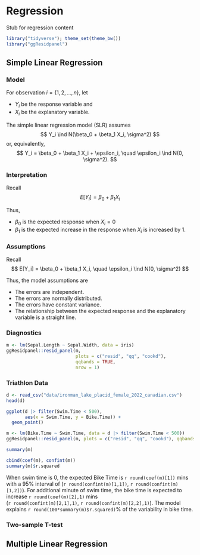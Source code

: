 # Regression

Stub for regression content

```r
library("tidyverse"); theme_set(theme_bw())
library("ggResidpanel")
```

## Simple Linear Regression

### Model

For observation $i = \{1,2,\ldots,n\}$, let

- $Y_i$ be the response variable and
- $X_i$ be the explanatory variable.

The simple linear regression model (SLR) assumes
$$ 
Y_i \ind N(\beta_0 + \beta_1 X_i, \sigma^2)
$$
or, equivalently,
$$ 
Y_i = \beta_0 + \beta_1 X_i + \epsilon_i, \quad \epsilon_i \ind N(0, \sigma^2).
$$

### Interpretation

Recall
$$ 
E[Y_i] = \beta_0 + \beta_1 X_i
$$

Thus,

- $\beta_0$ is the expected response when $X_i=0$ \pause
- $\beta_1$ is the expected increase in the response when $X_i$ is increased by 1.




### Assumptions

Recall
$$ 
E[Y_i] = \beta_0 + \beta_1 X_i, \quad \epsilon_i \ind N(0, \sigma^2)
$$

Thus, the model assumptions are 

- The errors are independent.
- The errors are normally distributed.
- The errors have constant variance.
- The relationship between the expected response and the explanatory variable
is a straight line. 



### Diagnostics

```r
m <- lm(Sepal.Length ~ Sepal.Width, data = iris)
ggResidpanel::resid_panel(m, 
                          plots = c("resid", "qq", "cookd"), 
                          qqbands = TRUE, 
                          nrow = 1)
```

### Triathlon Data

```r
d <- read_csv("data/ironman_lake_placid_female_2022_canadian.csv")
head(d)
```

```r
ggplot(d |> filter(Swim.Time < 500), 
       aes(x = Swim.Time, y = Bike.Time)) + 
  geom_point()
```

```r
m <- lm(Bike.Time ~ Swim.Time, data = d |> filter(Swim.Time < 500))
ggResidpanel::resid_panel(m, plots = c("resid", "qq", "cookd"), qqbands = TRUE, nrow = 1)
```

```r
summary(m)
```

```r
cbind(coef(m), confint(m))
summary(m)$r.squared
```

When swim time is 0, the expected Bike Time is 
`r round(coef(m)[1])` mins with a 95\% interval of 
(`r round(confint(m)[1,1])`, `r round(confint(m)[1,2])`).
For additional minute of swim time, 
the bike time is expected to increase 
`r round(coef(m)[2],1)` mins  
(`r round(confint(m)[2,1],1)`, `r round(confint(m)[2,2],1)`).
The model explains 
`r round(100*summary(m)$r.squared)`\% of the variability
in bike time.

### Two-sample T-test



## Multiple Linear Regression


